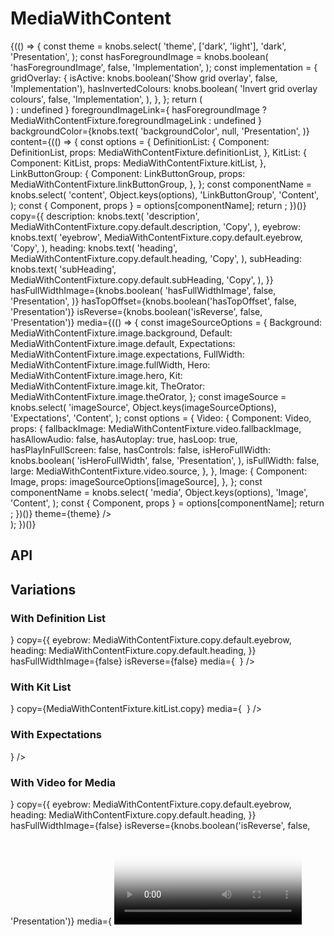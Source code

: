 
<Meta title="Components/MediaWithContent" component={MediaWithContent} />

# MediaWithContent

<Canvas>
  <Story name="Base Component">
    {(() => {
      const theme = knobs.select(
        'theme',
        ['dark', 'light'],
        'dark',
        'Presentation',
      );
      const hasForegroundImage = knobs.boolean(
        'hasForegroundImage',
        false,
        'Implementation',
      );
      const implementation = {
        gridOverlay: {
          isActive: knobs.boolean('Show grid overlay', false, 'Implementation'),
          hasInvertedColours: knobs.boolean(
            'Invert grid overlay colours',
            false,
            'Implementation',
          ),
        },
      };
      return (
        <div style={{ position: 'relative' }}>
          <MediaWithContent
            containMedia={knobs.select(
              'containMedia',
              {
                center: 'center',
                left: 'left',
                right: 'right',
                none: undefined,
              },
              undefined,
              'Presentation',
            )}
            foregroundImage={
              hasForegroundImage ? (
                <Image
                  altText={MediaWithContentFixture.image.foreground.altText}
                  large={MediaWithContentFixture.image.foreground.large}
                  medium={MediaWithContentFixture.image.foreground.medium}
                  small={MediaWithContentFixture.image.foreground.small}
                />
              ) : undefined
            }
            foregroundImageLink={
              hasForegroundImage
                ? MediaWithContentFixture.foregroundImageLink
                : undefined
            }
            backgroundColor={knobs.text(
              'backgroundColor',
              null,
              'Presentation',
            )}
            content={(() => {
              const options = {
                DefinitionList: {
                  Component: DefinitionList,
                  props: MediaWithContentFixture.definitionList,
                },
                KitList: {
                  Component: KitList,
                  props: MediaWithContentFixture.kitList,
                },
                LinkButtonGroup: {
                  Component: LinkButtonGroup,
                  props: MediaWithContentFixture.linkButtonGroup,
                },
              };
              const componentName = knobs.select(
                'content',
                Object.keys(options),
                'LinkButtonGroup',
                'Content',
              );
              const { Component, props } = options[componentName];
              return <Component {...props} theme={theme} />;
            })()}
            copy={{
              description: knobs.text(
                'description',
                MediaWithContentFixture.copy.default.description,
                'Copy',
              ),
              eyebrow: knobs.text(
                'eyebrow',
                MediaWithContentFixture.copy.default.eyebrow,
                'Copy',
              ),
              heading: knobs.text(
                'heading',
                MediaWithContentFixture.copy.default.heading,
                'Copy',
              ),
              subHeading: knobs.text(
                'subHeading',
                MediaWithContentFixture.copy.default.subHeading,
                'Copy',
              ),
            }}
            hasFullWidthImage={knobs.boolean(
              'hasFullWidthImage',
              false,
              'Presentation',
            )}
            hasTopOffset={knobs.boolean('hasTopOffset', false, 'Presentation')}
            isReverse={knobs.boolean('isReverse', false, 'Presentation')}
            media={(() => {
              const imageSourceOptions = {
                Background: MediaWithContentFixture.image.background,
                Default: MediaWithContentFixture.image.default,
                Expectations: MediaWithContentFixture.image.expectations,
                FullWidth: MediaWithContentFixture.image.fullWidth,
                Hero: MediaWithContentFixture.image.hero,
                Kit: MediaWithContentFixture.image.kit,
                TheOrator: MediaWithContentFixture.image.theOrator,
              };
              const imageSource = knobs.select(
                'imageSource',
                Object.keys(imageSourceOptions),
                'Expectations',
                'Content',
              );
              const options = {
                Video: {
                  Component: Video,
                  props: {
                    fallbackImage: MediaWithContentFixture.video.fallbackImage,
                    hasAllowAudio: false,
                    hasAutoplay: true,
                    hasLoop: true,
                    hasPlayInFullScreen: false,
                    hasControls: false,
                    isHeroFullWidth: knobs.boolean(
                      'isHeroFullWidth',
                      false,
                      'Presentation',
                    ),
                    isFullWidth: false,
                    large: MediaWithContentFixture.video.source,
                  },
                },
                Image: {
                  Component: Image,
                  props: imageSourceOptions[imageSource],
                },
              };
              const componentName = knobs.select(
                'media',
                Object.keys(options),
                'Image',
                'Content',
              );
              const { Component, props } = options[componentName];
              return <Component {...props} theme={theme} />;
            })()}
            theme={theme}
          />
          <StorybookGridOverlay
            isActive={implementation.gridOverlay.isActive}
            hasInvertedColours={implementation.gridOverlay.hasInvertedColours}
          />
        </div>
      );
    })()}
  </Story>
</Canvas>

## API

<ArgsTable of={MediaWithContent} />

## Variations

### With Definition List

<Canvas>
  <Story name="Definition List">
    <MediaWithContent
      backgroundColor="#fffeef"
      content={
        <DefinitionList items={MediaWithContentFixture.definitionList.items} />
      }
      copy={{
        eyebrow: MediaWithContentFixture.copy.default.eyebrow,
        heading: MediaWithContentFixture.copy.default.heading,
      }}
      hasFullWidthImage={false}
      isReverse={false}
      media={
        <Image
          altText={MediaWithContentFixture.image.default.altText}
          large={MediaWithContentFixture.image.default.large}
          medium={MediaWithContentFixture.image.default.medium}
          small={MediaWithContentFixture.image.default.small}
        />
      }
    />
  </Story>
</Canvas>

### With Kit List

<Canvas>
  <Story name="With Kit List">
    <MediaWithContent
      content={<KitList items={MediaWithContentFixture.kitList.items} />}
      copy={MediaWithContentFixture.kitList.copy}
      media={
        <Image
          altText={MediaWithContentFixture.image.kit.altText}
          large={MediaWithContentFixture.image.kit.large}
          medium={MediaWithContentFixture.image.kit.medium}
          small={MediaWithContentFixture.image.kit.small}
        />
      }
    />
  </Story>
</Canvas>

### With Expectations

<Canvas>
  <Story name="With Expectations">
    <MediaWithContent
      copy={MediaWithContentFixture.copy.expectations}
      isReverse={true}
      media={
        <Image
          altText={MediaWithContentFixture.image.expectations.altText}
          large={MediaWithContentFixture.image.expectations.large}
          medium={MediaWithContentFixture.image.expectations.medium}
          small={MediaWithContentFixture.image.expectations.small}
        />
      }
    />
  </Story>
</Canvas>

### With Video for Media

<Canvas>
  <Story name="With Video for Media">
    <MediaWithContent
      backgroundColor="#fffeef"
      content={
        <DefinitionList items={MediaWithContentFixture.definitionList.items} />
      }
      copy={{
        eyebrow: MediaWithContentFixture.copy.default.eyebrow,
        heading: MediaWithContentFixture.copy.default.heading,
      }}
      hasFullWidthImage={false}
      isReverse={knobs.boolean('isReverse', false, 'Presentation')}
      media={
        <Video
          fallbackImage={'./assets/images/MediaWithContent/video-poster.png'}
          hasAllowAudio={true}
          hasAutoplay={false}
          hasLoop={true}
          hasPlayInFullScreen={true}
          hasControls={true}
          isFullWidth={false}
          large="https://player.vimeo.com/external/225136214.hd.mp4?s=a01cd8b47f35767394e48dc01af10510ef8ff4dd&profile_id=174"
          medium="https://player.vimeo.com/external/225136214.hd.mp4?s=a01cd8b47f35767394e48dc01af10510ef8ff4dd&profile_id=174"
          poster={{
            copy: {
              altText: 'How to Use Video for Tea Tree Leaf Facial Exfoliant',
            },
            large: './assets/images/MediaWithContent/video-poster.png',
            medium: './assets/images/MediaWithContent/video-poster.png',
            small: './assets/images/MediaWithContent/video-poster.png',
          }}
          small="https://player.vimeo.com/external/225136214.hd.mp4?s=a01cd8b47f35767394e48dc01af10510ef8ff4dd&profile_id=174"
        />
      }
      theme={knobs.select('theme', ['dark', 'light'], 'dark', 'Presentation')}
    />
  </Story>
</Canvas>

